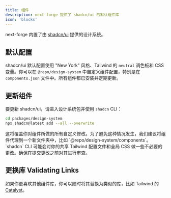 ```yaml
---
title: 组件
description: next-forge 提供了 shadcn/ui 的默认组件库
icon: 'blocks'
---
```


next-forge 内置了由 [shadcn/ui](https://ui.shadcn.com/) 提供的设计系统。

## 默认配置

shadcn/ui 默认配置使用 "New York" 风格、Tailwind 的 `neutral` 调色板和 CSS 变量。你可以在 `@repo/design-system` 中自定义组件配置，特别是在 `components.json` 文件中。所有组件都已安装并定期更新。

## 更新组件

要更新 shadcn/ui，请进入设计系统包并使用 `shadcn` CLI：

```sh Terminal
cd packages/design-system
npx shadcn@latest add --all --overwrite
```

<Warning>
这将覆盖你对组件所做的所有自定义修改。为了避免这种情况发生，我们建议将组件代理到一个新文件夹中，比如 `@repo/design-system/components`。
</Warning>

<Warning>
`shadcn` CLI 可能会对你的共享 Tailwind 配置文件和全局 CSS 做一些不必要的更改。确保在提交更改之前对其进行审查。
</Warning>

## 更换库 Validating Links

如果你更喜欢其他组件库，你可以随时将其替换为类似的库，比如 Tailwind 的 [Catalyst](https://catalyst.tailwindui.com/)。
